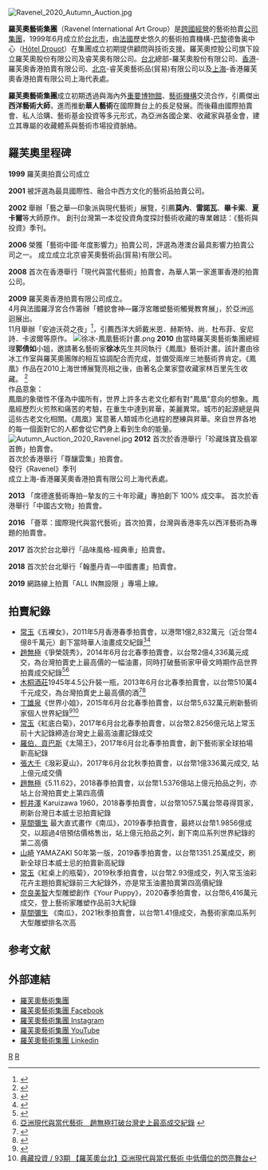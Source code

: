 {{noteTA
|G1=PP
}}
{{Infobox company
| name = 羅芙奧藝術集團
| name_en = Ravenel International Art Group
| logo = File:羅芙奧藝術集團.png|thumb|
| foundation = 1999年
| location = 台灣[[台北市|台北市]][[大安區_(臺北市)|大安區]][[敦化南路二段|敦化南路二段]]76號18樓
| area_served = 全球
| industry = [[藝術品|藝術品]]、[[拍賣|拍賣]]
| products = [[現當代藝術|現當代藝術]]、[[書畫文物|書畫文物]]、[[藏酒|藏酒]]、[[高端珠寶與精品手袋私洽|高端珠寶與精品手袋私洽]]、[[高端遊艇私洽|高端遊艇私洽]]
| homepage = {{URL|https://ravenel.com}}
| intl = yes
}}

{{Coord|25.029034|N|121.548278|E|type:city|display=title}}
[[File:Ravenel_2020_Autumn_Auction.jpg|thumb]] 

'''羅芙奧藝術集團'''（Ravenel International Art Group）是[[跨國公司|跨國經營]]的藝術拍賣[[公司集團|公司集團]]，1999年6月成立於[[台北市|台北市]]，由[[法國|法國]]歷史悠久的藝術拍賣機構-[[巴黎|巴黎]]德鲁奥中心（[[Hôtel_Drouot|Hôtel Drouot]]）在集團成立初期提供顧問與技術支援。羅芙奧控股公司旗下設立羅芙奧股份有限公司及睿芙奧有限公司。[[台北|台北]]總部-羅芙奧股份有限公司、[[香港|香港]]-羅芙奧香港拍賣有限公司、[[北京|北京]]-睿芙奧藝術品(貿易)有限公司以及[[上海|上海]]-香港羅芙奧香港拍賣有限公司上海代表處。

'''羅芙奧藝術集團'''成立初期透過與海內外[[重要博物館|重要博物館]]、[[藝術機構|藝術機構]]交流合作，引薦傑出'''西洋藝術大師'''，進而推動'''華人藝術'''在國際舞台上的長足發展。而後藉由國際拍賣會、私人洽購、藝術基金投資等多元形式，為亞洲各國企業、收藏家與基金會，建立其專屬的收藏體系與藝術市場投資脈絡。

==羅芙奧里程碑==
'''1999'''
羅芙奧拍賣公司成立

'''2001'''
被評選為最具國際性、融合中西方文化的藝術品拍賣公司。

'''2002'''
舉辦「藝之華—印象派與現代藝術」展覽，引薦'''莫內'''、'''雷諾瓦'''、'''畢卡索'''、'''夏卡爾'''等大師原作。
創刊台灣第一本從投資角度探討藝術收藏的專業雜誌：《藝術與投資》季刊。

'''2006'''
榮獲「藝術中國‧年度影響力」拍賣公司，評選為港澳台最具影響力拍賣公司之一。
成立成立北京睿芙奧藝術品(貿易)有限公司。

'''2008'''
首次在香港舉行「現代與當代藝術」拍賣會，為華人第一家進軍香港的拍賣公司。

'''2009'''
羅芙奧香港拍賣有限公司成立。<br />4月與法國羅浮宮合作籌辦「體貌會神—羅浮宮雕塑藝術觸覺教育展」，於亞洲巡迴展出。<br />11月舉辦「安迪沃荷之夜」<ref>{{Cite web|url=https://ravenel.com/ab/EPInner1/efd3bf02-db7c-484f-8661-4440c2da22ca|title=羅芙奧2009香港安迪沃霍爾之夜|access-date=2021-09-15|archive-date=2021-09-15|archive-url=https://web.archive.org/web/20210915063826/https://ravenel.com/ab/EPInner1/efd3bf02-db7c-484f-8661-4440c2da22ca|dead-url=no}}</ref>，引薦西洋大師戴米恩．赫斯特、尚．杜布菲、安尼詩．卡波爾等原作。 
[[File:徐冰-鳳凰藝術計畫.png|thumb]]
'''2010'''
由當時羅芙奧藝術集團總經理'''郭倩如'''小姐，邀請著名藝術家'''徐冰'''先生共同執行《鳳凰》藝術計畫。該計畫由徐冰工作室與羅芙奧團隊的相互協調配合而完成，並備受兩岸三地藝術界肯定。《鳳凰》作品在2010上海世博展覽亮相之後，由著名企業家暨收藏家林百里先生收藏。
<ref>{{Cite web|url=https://ravenelart.com/ab/EPInner1/af9ae847-305d-4bae-858a-90a1ae8c5c63|title=羅芙奧與著名藝術家徐冰先生共同執行《鳳凰》藝術計畫|access-date=2021-09-15|archive-date=2021-09-15|archive-url=https://web.archive.org/web/20210915062329/https://ravenelart.com/ab/EPInner1/af9ae847-305d-4bae-858a-90a1ae8c5c63|dead-url=no}}</ref><br />作品意象：<br />鳳凰的象徵性不僅為中國所有，世界上許多古老文化都有對"鳳凰"意向的想象。鳳凰經歷烈火煎熬和痛苦的考驗，在重生中達到昇華，美麗異常。城市的起源總是與這些古老文化相關。《鳳凰》寓意著人類城市化過程的歷練與昇華。來自世界各地的每一個面對它的人都會從它們身上看到生命的能量。
[[File:Autumn_Auction_2020_Ravenel.jpg|thumb]]
'''2012'''
首次於香港舉行「珍藏珠寶及翡翠首飾」拍賣會。<br />首次於香港舉行「尊釀雲集」拍賣會。<br />發行《Ravenel》季刊<br />成立上海-香港羅芙奧香港拍賣有限公司上海代表處。

'''2013'''
「席德進藝術專拍─摯友的三十年珍藏」專拍創下 100% 成交率。
首次於香港舉行「中國古文物」拍賣會。

'''2016'''
「薈萃：國際現代與當代藝術」首次拍賣，台灣與香港率先以西洋藝術為專題的拍賣會。

'''2017'''
首次於台北舉行「品味風格-經典車」拍賣會。

'''2018'''
首次於台北舉行「翰墨丹青—中國書畫」拍賣會。

'''2019'''
網路線上拍賣「ALL IN無設限 」專場上線。

==拍賣紀錄==

*[[常玉|常玉]]《五裸女》，2011年5月香港春季拍賣會，以港幣1億2,832萬元（近台幣4億8千萬元）創下當時華人油畫成交紀錄<ref>{{Cite web |url=http://ravenel.com/artwork.php?id=2511&lan=tw |title=羅芙奧香港2011秋季拍賣會Lot 19 |access-date=2015-10-06 |archive-url=https://web.archive.org/web/20151007152251/http://ravenel.com/artwork.php?id=2511&lan=tw |archive-date=2015-10-07 |dead-url=yes }}</ref><ref>{{Cite web |url=http://www.appledaily.com.tw/realtimenews/article/life/20110530/34367 |title=常玉5裸女圖　4.7億天價拍出 |access-date=2015-10-06 |archive-date=2015-10-07 |archive-url=https://web.archive.org/web/20151007070934/http://www.appledaily.com.tw/realtimenews/article/life/20110530/34367 |dead-url=no }}</ref>
*[[趙無極|趙無極]]《爭榮競秀》，2014年6月台北春季拍賣會，以台幣2億4,336萬元成交，為台灣拍賣史上最高價的一幅油畫，同時打破藝術家甲骨文時期作品世界拍賣成交紀錄<ref>{{Cite web |url=http://ravenel.com/artwork.php?id=3919&lan=tw |title=羅芙奧台北2014春季拍賣會Lot 197 |access-date=2015-10-06 |archive-url=https://web.archive.org/web/20151007150629/http://ravenel.com/artwork.php?id=3919&lan=tw |archive-date=2015-10-07 |dead-url=yes }}</ref><ref>[http://artemperor.tw/focus/504/0 亞洲現代與當代藝術　趙無極打破台灣史上最高成交紀錄] {{webarchive|url=https://web.archive.org/web/20151006185419/http://artemperor.tw/focus/504/0 |date=2015-10-06 }}</ref>
*[[木桐酒莊|木桐酒莊]]1945年4.5公升裝一瓶，2013年6月台北春季拍賣會，以台幣510萬4千元成交，為台灣拍賣史上最高價的酒<ref>{{Cite web |url=http://ravenel.com/wine.php?id=1246&lan=tw |title=羅芙奧台北2013春季葡萄酒拍賣會Lot 134 |access-date=2015-10-06 |archive-url=https://web.archive.org/web/20151007121552/http://ravenel.com/wine.php?id=1246&lan=tw |archive-date=2015-10-07 |dead-url=yes }}</ref><ref>{{Cite web |url=http://www.appledaily.com.tw/realtimenews/article/new/20130601/182950/ |title=1瓶510萬元　台灣史上最貴紅酒今賣出 |access-date=2015-10-06 |archive-date=2017-05-21 |archive-url=https://web.archive.org/web/20170521204520/http://www.appledaily.com.tw/realtimenews/article/new/20130601/182950/ |dead-url=no }}</ref>
*[[丁雄泉|丁雄泉]]《世界小姐》，2015年6月台北春季拍賣會，以台幣5,632萬元刷新藝術家個人世界紀錄<ref>{{Cite web |url=http://ravenel.com/artwork.php?id=4525&lan=tw |title=羅芙奧台北2015春季拍賣會Lot 235 |access-date=2015-10-07 |archive-url=https://web.archive.org/web/20160304190513/http://ravenel.com/artwork.php?id=4525&lan=tw |archive-date=2016-03-04 |dead-url=yes }}</ref><ref>[http://artouch.com/artouch2/content.aspx?aid=2015071411008&catid=04 典藏投資 / 93期 【羅芙奧台北】亞洲現代與當代藝術 中低價位的閃亮舞台]</ref>
*[[常玉|常玉]]《紅底白菊》，2017年6月台北春季拍賣會，以台幣2.8256億元站上常玉前十大記錄締造台灣史上最高油畫記錄成交
*[[羅伯．貢巴斯|羅伯．貢巴斯]]《太陽王》，2017年6月台北春季拍賣會，創下藝術家全球拍場新高紀錄
*[[張大千|張大千]]《潑彩夏山》，2017年6月台北秋季拍賣會，以台幣1億336萬元成交, 站上億元成交價
*[[趙無極|趙無極]]《5.11.62》，2018春季拍賣會，以台幣1.5376億站上億元拍品之列，亦站上台灣拍賣史上第四高價
*[[輕井澤|輕井澤]] Karuizawa 1960，2018春季拍賣會，以台幣1057.5萬台幣尋得買家，刷新台灣日本威士忌拍賣紀錄
*[[草間彌生|草間彌生]] 最大直式畫作《南瓜》，2019春季拍賣會，最終以台幣1.9856億成交，以超過4倍預估價格售出，站上億元拍品之列，創下南瓜系列世界紀錄的第二高價
*[[山崎|山崎]] YAMAZAKI 50年第一版，2019春季拍賣會，以台幣1351.25萬成交，刷新全球日本威士忌的拍賣新高紀錄
*[[常玉|常玉]]《紅桌上的瓶菊》，2019秋季拍賣會，以台幣2.93億成交，列入常玉油彩花卉主題拍賣紀錄前三大紀錄外，亦是常玉油畫拍賣第四高價紀錄
*[[奈良美智|奈良美智]]大型雕塑創作《Your Puppy》，2020春季拍賣會，以台幣6,416萬元成交，登上藝術家雕塑作品前3大紀錄
*[[草間彌生|草間彌生]] 《南瓜》，2021秋季拍賣會，以台幣1.41億成交，為藝術家南瓜系列大型雕塑排名次高

== 参考文献 ==
{{Reflist|30em}}

== 外部連結 ==
{{Commons category|Ravenel International Art Group}}
* [http://ravenel.com/ 羅芙奧藝術集團] {{Wayback|url=http://ravenel.com/ |date=20210128173822 }}
* [https://www.facebook.com/RavenelArtGroup/ 羅芙奧藝術集團 Facebook] {{Wayback|url=https://www.facebook.com/RavenelArtGroup/ |date=20140605081206 }}
* [https://www.instagram.com/ravenelart/ 羅芙奧藝術集團 Instagram]
* [https://www.youtube.com/c/ravenel 羅芙奧藝術集團 YouTube] {{Wayback|url=https://www.youtube.com/c/ravenel |date=20200928020645 }}
* [https://www.linkedin.com/company/ravenel 羅芙奧藝術集團 Linkedin]
[[Category:拍賣行|R]]
[[Category:跨国公司|R]]